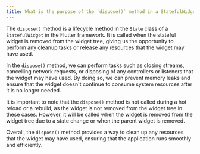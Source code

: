 ```yaml
---
title: What is the purpose of the `dispose()` method in a StatefulWidget?
---
```


The `dispose()` method is a lifecycle method in the `State` class of a `StatefulWidget` in the Flutter framework. It is called when the stateful widget is removed from the widget tree, giving us the opportunity to perform any cleanup tasks or release any resources that the widget may have used.

In the `dispose()` method, we can perform tasks such as closing streams, cancelling network requests, or disposing of any controllers or listeners that the widget may have used. By doing so, we can prevent memory leaks and ensure that the widget doesn't continue to consume system resources after it is no longer needed.

It is important to note that the `dispose()` method is not called during a hot reload or a rebuild, as the widget is not removed from the widget tree in these cases. However, it will be called when the widget is removed from the widget tree due to a state change or when the parent widget is removed.

Overall, the `dispose()` method provides a way to clean up any resources that the widget may have used, ensuring that the application runs smoothly and efficiently.
